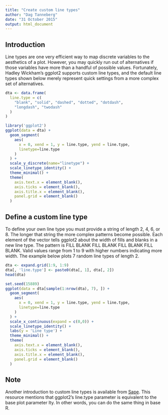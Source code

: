 ```yaml
---
title: "Create custom line types"
author: "Dag Tanneberg"
date: "31 October 2015"
output: html_document
---
```


## Introduction

Line types are one very efficient way to map discrete
variables to the aesthetics of a plot. However, you
may quickly run out of alternatives if those variables have
more than a handful of possible values. Fortunately,
Hadley Wickham's ggplot2 supports custom line types, and the
default line types shown below merely represent quick
settings from a more complex set of alternatives.

```r
dta <- data.frame(
  line.type = c(
    "blank", "solid", "dashed", "dotted", "dotdash", 
    "longdash", "twodash"
  )
)

library('ggplot2')
ggplot(data = dta) +
  geom_segment(
    aes(
      x = 0, xend = 1, y = line.type, yend = line.type,
      linetype=line.type
    )
  ) +
  scale_y_discrete(name="linetype") +
  scale_linetype_identity() +
  theme_minimal() +
  theme(
    axis.text.x = element_blank(),
    axis.ticks = element_blank(),
    axis.title.x = element_blank(),
    panel.grid = element_blank()
  )
```

## Define a custom line type

To define your own line type you must provide a string
of length 2, 4, 6, or 8. The longer that string the more 
complex patterns become possible. Each element of the
vector tells ggplot2 about the width of fills and blanks in
a new line type. The pattern is FILL BLANK FILL BLANK
FILL BLANK FILL BLANK. Valid values range from 1 to 9 with
higher numbers indicating more width. The example below
plots 7 random line types of length 2.

```r
dta <- expand.grid(1:9, 1:9)
dta[, 'line.type'] <- paste0(dta[, 1], dta[, 2])
head(dta)

set.seed(15889)
ggplot(data = dta[sample(1:nrow(dta), 7), ]) +
  geom_segment(
    aes(
      x = 0, xend = 1, y = line.type, yend = line.type,
      linetype=line.type
    )
  ) +
  scale_x_continuous(expand = c(0,0)) +
  scale_linetype_identity() +
  labs(y = 'Line type') +
  theme_minimal() +
  theme(
    axis.text.x = element_blank(),
    axis.ticks = element_blank(),
    axis.title.x = element_blank(),
    panel.grid = element_blank()
  )
```

## Note

Another introduction to custom line types is available from 
[Sape](http://sape.inf.usi.ch/quick-reference/ggplot2/linetype).
This resource mentions that ggplot2's line.type parameter
is equivalent to the base plot parameter lty. In other words,
you can do the same thing in base R.
